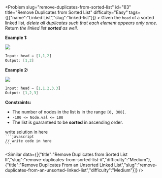 
<Problem slug="remove-duplicates-from-sorted-list" id="83" title="Remove Duplicates from Sorted List" difficulty="Easy" tags={[{"name":"Linked List","slug":"linked-list"}]} >
    Given the `head` of a sorted linked list, _delete all duplicates such that each element appears only once_. Return _the linked list **sorted** as well_.

**Example 1:**

![](https://assets.leetcode.com/uploads/2021/01/04/list1.jpg)
```javascript 
Input: head = [1,1,2]
Output: [1,2]
```

**Example 2:**

![](https://assets.leetcode.com/uploads/2021/01/04/list2.jpg)
```javascript 
Input: head = [1,1,2,3,3]
Output: [1,2,3]
```

**Constraints:**

*   The number of nodes in the list is in the range `[0, 300]`.
*   `-100 <= Node.val <= 100`
*   The list is guaranteed to be **sorted** in ascending order.
</Problem >

<Solution>
write solution in here
</Solution>

<Code>
```javascript
// write code in here
```
</Code>

<Similar data={[{"title":"Remove Duplicates from Sorted List II","slug":"remove-duplicates-from-sorted-list-ii","difficulty":"Medium"},{"title":"Remove Duplicates From an Unsorted Linked List","slug":"remove-duplicates-from-an-unsorted-linked-list","difficulty":"Medium"}]} />
